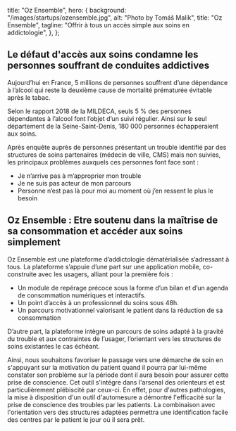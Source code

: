 
  title: "Oz Ensemble",
  hero: {
    background: "/images/startups/ozensemble.jpg",
    alt: "Photo by Tomáš Malík",
    title: "Oz Ensemble",
    tagline: "Offrir à tous un accès simple aux soins en addictologie",
  },
};

<LayoutArticle meta={meta} startup="ozensemble">

<!-- start content -->

##   Le défaut d'accès aux soins condamne les personnes souffrant de conduites addictives

Aujourd’hui en France, 5 millions de personnes souffrent d’une dépendance à l’alcool qui reste la deuxième cause de mortalité prématurée évitable après le tabac.  

Selon le rapport 2018 de la MILDECA, seuls 5 % des personnes dépendantes à l’alcool font
l’objet d’un suivi régulier. Ainsi sur le seul département de la Seine-Saint-Denis, 180 000
personnes échapperaient aux soins.

Après enquête auprès de personnes présentant un trouble identifié par des structures de soins partenaires (médecin de ville, CMS) mais non suivies, les principaux problèmes auxquels ces personnes font face sont :
- Je n’arrive pas à m’approprier mon trouble
- Je ne suis pas acteur de mon parcours
- Personne n’est pas là pour moi au moment où j’en ressent le plus le besoin

## Oz Ensemble : Etre soutenu dans la maîtrise de sa consommation et accéder aux soins simplement

Oz Ensemble est une plateforme d’addictologie dématérialisée s’adressant à tous.
La plateforme s’appuie d’une part sur une application mobile, co-construite avec les usagers, alliant pour la première fois :
- Un module de repérage précoce sous la forme d’un bilan et d’un agenda de consommation numériques et interactifs.
- Un point d’accès à un professionnel du soins sous 48h.
- Un parcours motivationnel valorisant le patient dans la réduction de sa consommation

D’autre part, la plateforme intègre un parcours de soins adapté à la gravité du trouble et aux contraintes de l’usager, l’orientant vers les structures de soins existantes le cas échéant.

Ainsi, nous souhaitons favoriser le passage vers une démarche de soin en s'appuyant sur la motivation du patient quand il pourra par lui-même constater son problème sur la période dont il aura besoin pour assurer cette prise de conscience.
Cet outil s'intégre dans l'arsenal des orienteurs et est particulièrement plébiscité par ceux-ci. En effet, pour d'autres pathologies, la mise à disposition d'un outil d'automesure a démontré l'efficacité sur la prise de conscience des troubles par les patients.
La combinaison avec l'orientation vers des structures adaptées permettra une identification facile des centres par le patient le jour où il sera prêt.

<!-- end content -->

</LayoutArticle>
